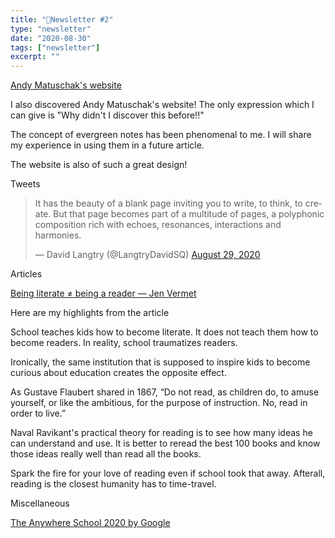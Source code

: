 ```yaml
---
title: "📧Newsletter #2"
type: "newsletter"
date: "2020-08-30"
tags: ["newsletter"]
excerpt: ""
---
```


<a href="https://andymatuschak.org/">Andy Matuschak&#39;s website</a>

I also discovered Andy Matuschak&#39;s website! The only expression
which I can give is &quot;Why didn&#39;t I discover this before!!&quot;

The concept of evergreen notes has been phenomenal to me. I will share
my experience in using them in a future article.

The website is also of such a great design!

Tweets

<blockquote className="twitter-tweet">
  <p lang="en" dir="ltr">
    It has the beauty of a blank page inviting you to write, to think, to
    create. But that page becomes part of a multitude of pages, a polyphonic
    composition rich with echoes, resonances, interactions and harmonies.
  </p>
  &mdash; David Langtry (@LangtryDavidSQ) <a href="https://twitter.com/LangtryDavidSQ/status/1299855172877922306?ref_src=twsrc%5Etfw">August 29, 2020</a>
</blockquote>
<script
  async
  src="https://platform.twitter.com/widgets.js"
  charset="utf-8"
></script>

Articles

<a href="https://www.jenvermet.com/ship-it/difference-between-being-a-reader-and-literate">
  Being literate ≠ being a reader — Jen Vermet
</a>

Here are my highlights from the article

School teaches kids how to become literate. It does not teach them
how to become readers. In reality, school traumatizes readers.

Ironically, the same institution that is supposed to inspire kids to
become curious about education creates the opposite effect.

As Gustave Flaubert shared in 1867, “Do not read, as children do, to
amuse yourself, or like the ambitious, for the purpose of
instruction. No, read in order to live.”

Naval Ravikant&#39;s practical theory for reading is to see how many
ideas he can understand and use. It is better to reread the best 100
books and know those ideas really well than read all the books.

Spark the fire for your love of reading even if school took that
away. Afterall, reading is the closest humanity has to time-travel.

Miscellaneous

<a href="https://educationonair.withgoogle.com/events/anywhereschool2020/schedule">
  The Anywhere School 2020 by Google
</a>
